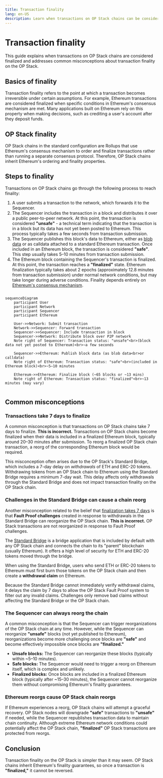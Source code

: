 ```yaml
---
title: Transaction finality
lang: en-US
description: Learn when transactions on OP Stack chains can be considered finalized.
---
```



# Transaction finality

This guide explains when transactions on OP Stack chains are considered finalized and addresses common misconceptions about transaction finality on the OP Stack.

## Basics of finality

Transaction finality refers to the point at which a transaction becomes irreversible under certain assumptions. For example, Ethereum transactions are considered finalized when specific conditions in Ethereum's consensus mechanism are met. Many applications built on Ethereum rely on this property when making decisions, such as crediting a user's account after they deposit funds.

## OP Stack finality

OP Stack chains in the standard configuration are Rollups that use Ethereum's consensus mechanism to order and finalize transactions rather than running a separate consensus protocol. Therefore, OP Stack chains inherit Ethereum's ordering and finality properties.

## Steps to finality

Transactions on OP Stack chains go through the following process to reach finality:

1.  A user submits a transaction to the network, which forwards it to the Sequencer.
2.  The Sequencer includes the transaction in a block and distributes it over a public peer-to-peer network. At this point, the transaction is considered **"unsafe"** - a technical term indicating that the transaction is in a block but its data has not yet been posted to Ethereum. This process typically takes a few seconds from transaction submission.
3.  The Sequencer publishes this block's data to Ethereum, either as [blob data](https://www.eip4844.com/) or as calldata attached to a standard Ethereum transaction. Once included in an Ethereum block, the transaction is considered **"safe"**. This step usually takes 5–10 minutes from transaction submission.
4.  The Ethereum block containing the Sequencer's transaction is finalized. At this point, the transaction reaches a **"finalized"** state. Ethereum finalization typically takes about 2 epochs (approximately 12.8 minutes from transaction submission) under normal network conditions, but may take longer during adverse conditions. Finality depends entirely on [Ethereum's consensus mechanism](https://ethereum.org/en/developers/docs/consensus-mechanisms/pos/#finality).

```mermaid

sequenceDiagram
    participant User
    participant Network
    participant Sequencer
    participant Ethereum

    User->>Network: Submit transaction
    Network->>Sequencer: Forward transaction
    Sequencer->>Sequencer: Include transaction in block
    Sequencer->>Network: Distribute block over P2P network
    Note right of Sequencer: Transaction status: "unsafe"<br>(block data not yet posted to Ethereum)<br>~a few seconds

    Sequencer->>Ethereum: Publish block data (as blob data<br>or calldata)
    Note right of Ethereum: Transaction status: "safe"<br>(included in Ethereum block)<br>~5–10 minutes

    Ethereum->>Ethereum: Finalize block (~65 blocks or ~13 mins)
    Note right of Ethereum: Transaction status: "finalized"<br>~13 minutes (may vary)


```
## Common misconceptions

### Transactions take 7 days to finalize

A common misconception is that transactions on OP Stack chains take 7 days to finalize. **This is incorrect.** Transactions on OP Stack chains become finalized when their data is included in a finalized Ethereum block, typically around 20–30 minutes after submission. To reorg a finalized OP Stack chain transaction, a reorg of the corresponding Ethereum block would be required.

This misconception often arises due to the OP Stack's Standard Bridge, which includes a 7-day delay on *withdrawals* of ETH and ERC-20 tokens. Withdrawing tokens from an OP Stack chain to Ethereum using the Standard Bridge requires a minimum 7-day wait. This delay affects only withdrawals through the Standard Bridge and does not impact transaction finality on the OP Stack chain.

### Challenges in the Standard Bridge can cause a chain reorg

Another misconception related to the belief that [finalization takes 7 days](#misconception-transactions-take-7-days-to-finalize) is that **Fault Proof challenges** created in response to withdrawals in the Standard Bridge can reorganize the OP Stack chain. **This is incorrect.** OP Stack transactions are not reorganized in response to Fault Proof challenges.

The [Standard Bridge](/app-developers/bridging/standard-bridge) is a bridge application that is included by default with any OP Stack chain and connects the chain to its "parent" blockchain (usually Ethereum). It offers a high level of security for ETH and ERC-20 tokens moved through the bridge.

When using the Standard Bridge, users who send ETH or ERC-20 tokens to Ethereum must first burn those tokens on the OP Stack chain and then create a **withdrawal claim** on Ethereum.

Because the Standard Bridge cannot immediately verify withdrawal claims, it delays the claim by 7 days to allow the OP Stack Fault Proof system to filter out any invalid claims. Challenges only remove bad claims without affecting the Standard Bridge or the OP Stack chain.

### The Sequencer can always reorg the chain

A common misconception is that the Sequencer can trigger reorganizations of the OP Stack chain at any time. However, while the Sequencer can reorganize **"unsafe"** blocks (not yet published to Ethereum), reorganizations become more challenging once blocks are **"safe"** and become effectively impossible once blocks are **"finalized."**

*   **Unsafe blocks:** The Sequencer can reorganize these blocks (typically within \~5–10 minutes).
*   **Safe blocks:** The Sequencer would need to trigger a reorg on Ethereum itself, which is complex and unlikely.
*   **Finalized blocks:** Once blocks are included in a finalized Ethereum block (typically after \~15–30 minutes), the Sequencer cannot reorganize them without compromising Ethereum's finality guarantees.

### Ethereum reorgs cause OP Stack chain reorgs

If Ethereum experiences a reorg, OP Stack chains will attempt a graceful recovery. OP Stack nodes will downgrade **"safe"** transactions to **"unsafe"** if needed, while the Sequencer republishes transaction data to maintain chain continuity. Although extreme Ethereum network conditions could potentially affect the OP Stack chain, **"finalized"** OP Stack transactions are protected from reorgs.

## Conclusion

Transaction finality on the OP Stack is simpler than it may seem. OP Stack chains inherit Ethereum's finality guarantees, so once a transaction is **"finalized,"** it cannot be reversed.
